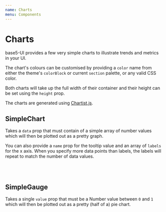 ```yaml
---
name: Charts
menu: Components
---
```



# Charts

base5-UI provides a few very simple charts to illustrate trends and metrics in your UI.

The chart's colours can be customised by providing a `color` name from either the theme's `colorBlock` or current `section` palette, or any valid CSS color.

Both charts will take up the full width of their container and their height can be set using the `height` prop.

The charts are generated using [Chartist.js](http://gionkunz.github.io/chartist-js).

## SimpleChart

Takes a `data` prop that must contain of a simple array of number values which will then be plotted out as a pretty graph.

You can also provide a `name` prop for the tooltip value and an array of `labels` for the x axis. When you specify more data points than labels, the labels will repeat to match the number of data values.

<Playground>
	<SimpleChart data={[5, 3, 4, 0, 5, 2, 1]} height={125} color="links" />
	<br />
	<SimpleChart
		name="Opens"
		data={[2, 1, 9, 6, 6, 3, 7, 3, 6, 7, 8, 10]}
		labels={['Mon', 'Tue', 'Wed']}
		height={125}
		color="highlight"
	/>
	<br />
	<SimpleChart isEmpty height={125} color="highlight" />
</Playground>

## SimpleGauge

Takes a single `value` prop that must be a Number value between `0` and `1` which will then be plotted out as a pretty (half of a) pie chart.

<Playground>
	<SimpleGauge value={0.3} height={125} />
	<br />
	<SimpleGauge value={0.8} height={80} color="positive" />
</Playground>
